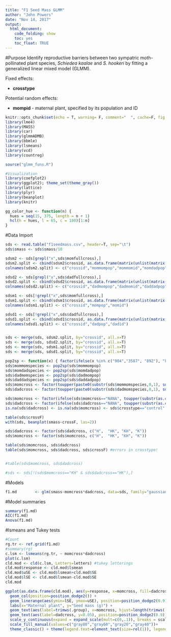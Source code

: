 ```yaml
---
title: "F1 Seed Mass GLMM"
author: "John Powers"
date: "Nov 14, 2017"
output:
  html_document:
    code_folding: show
    toc: yes
    toc_float: TRUE
---
```

<style type="text/css">
.main-container { max-width: 1600px; margin-left: 0; margin-right: auto; }
img{ max-width:200%; height: auto; }
td, th { padding : 6px }
</style>

#Purpose
Identify reproductive barriers between two sympatric moth-pollinated plant species, *Schiedea kaalae* and *S. hookeri* by fitting a generalized linear mixed model (GLMM).

Fixed effects:

* **crosstype**

Potential random effects:

* **mompid** - maternal plant, specified by its population and ID


```r
knitr::opts_chunk$set(echo = T, warning= F, comment="  ", cache=F, fig.width=9)
library(lme4)
library(MASS)
library(car)
library(glmmADMB)
library(bbmle)
library(lsmeans)
library(vcd)
library(countreg)

source("glmm_funs.R")

#Visualization
library(coefplot2)
library(ggplot2); theme_set(theme_gray())
library(lattice)
library(plyr)
library(beanplot)
library(knitr)

gg_color_hue <- function(n) {
  hues = seq(15, 375, length = n + 1)
  hcl(h = hues, l = 65, c = 100)[1:n]
}
```

#Data Import

```r
sds <- read.table("f1seedmass.csv", header=T, sep="\t")
sds$smass <- sds$smass/10

sdsm2 <- sds[grepl("x",sds$momfullcross),]
sdsm2.split <- cbind(sdsm2$crossid, as.data.frame(matrix(unlist(matrix(lapply(matrix(unlist(strsplit(as.character(sdsm2$momfullcross), " x ", fixed=T)), nrow=2), function(x) { spl <- unlist(strsplit(unlist(strsplit(x, " ", fixed=T)), "-", fixed=T)); c(spl[1],gsub("-NA","",paste(spl[2],spl[3],spl[4], sep="-"))) }), ncol=2)), ncol=4, byrow=T)))
colnames(sdsm2.split) <- c("crossid","mommompop","mommomid","momdadpop","momdadid")

sdsd2 <- sds[grepl("x",sds$dadfullcross),]
sdsd2.split <- cbind(sdsd2$crossid, as.data.frame(matrix(unlist(matrix(lapply(matrix(unlist(strsplit(as.character(sdsd2$dadfullcross), " x ", fixed=T)), nrow=2), function(x) { spl <- unlist(strsplit(unlist(strsplit(x, " ", fixed=T)), "-", fixed=T)); c(spl[1],gsub("-NA","",paste(spl[2],spl[3],spl[4], sep="-"))) }), ncol=2)), ncol=4, byrow=T)))
colnames(sdsd2.split) <- c("crossid","dadmompop","dadmomid","daddadpop","daddadid")

sdsm1 <- sds[!grepl("x",sds$momfullcross),]
sdsm1.split <- cbind(sdsm1$crossid, as.data.frame(matrix(unlist(matrix(lapply(as.character(sdsm1$momfullcross), function(x) { spl <- unlist(strsplit(unlist(strsplit(x, " ", fixed=T)), "-", fixed=T)); c(spl[1],gsub("-NA","",paste(spl[2],spl[3],spl[4], sep="-"))) }), ncol=2)), ncol=2, byrow=T)))
colnames(sdsm1.split) <- c("crossid","mompop","momid")

sdsd1 <- sds[!grepl("x",sds$dadfullcross),]
sdsd1.split <- cbind(sdsd1$crossid, as.data.frame(matrix(unlist(matrix(lapply(as.character(sdsd1$dadfullcross), function(x) { spl <- unlist(strsplit(unlist(strsplit(x, " ", fixed=T)), "-", fixed=T)); c(spl[1],gsub("-NA","",paste(spl[2],spl[3],spl[4], sep="-"))) }), ncol=2)), ncol=2, byrow=T)))
colnames(sdsd1.split) <- c("crossid","dadpop","dadid")


sds <- merge(sds, sdsm2.split, by="crossid", all.x=T)
sds <- merge(sds, sdsd2.split, by="crossid", all.x=T)
sds <- merge(sds, sdsm1.split, by="crossid", all.x=T)
sds <- merge(sds, sdsd1.split, by="crossid", all.x=T)

pop2sp <- function(x) { factor(ifelse(x %in% c("904","3587", "892"), "kaal", ifelse(is.na(x),NA,"hook")))}
sds$mommomspecies <- pop2sp(sds$mommompop)
sds$momdadspecies <- pop2sp(sds$momdadpop)
sds$dadmomspecies <- pop2sp(sds$dadmompop)
sds$daddadspecies <- pop2sp(sds$daddadpop)
sds$momcross <- factor(toupper(paste0(substr(sds$mommomspecies,0,1), substr(sds$momdadspecies,0,1))))
sds$dadcross <- factor(toupper(paste0(substr(sds$dadmomspecies,0,1), substr(sds$daddadspecies,0,1))))

sds$momcross <- factor(ifelse(sds$momcross=="NANA", toupper(substr(as.character(pop2sp(sds$mompop)),0,1)), as.character(sds$momcross)))
sds$dadcross <- factor(ifelse(sds$dadcross=="NANA", toupper(substr(as.character(pop2sp(sds$dadpop)),0,1)), as.character(sds$dadcross)))
is.na(sds$dadcross) <- is.na(sds$momcross) <- sds$crosstype=="control"

table(sds$crossF)
with(sds, beanplot(smass~crossF, las=2))

sds$dadcross <- factor(sds$dadcross, c("H",  "HK", "KH", "K"))
sds$momcross <- factor(sds$momcross, c("H",  "HK", "KH", "K"))

table(sds$momcross, sds$dadcross)
table(sds$momcross, sds$dadcross, sds$crossF) #errors in crosstype!


#table(sds$momcross, sds$dadcross)

#sds <- sds[!(sds$momcross=="KH" & sds$dadcross=="HK"),]
```

#Models

```r
f1.md        <- glm(smass~momcross*dadcross, data=sds, family="gaussian")
```

#Model summaries
```r
summary(f1.md)
AIC(f1.md)
Anova(f1.md)
```

#lsmeans and Tukey tests

```r
#Count
rg.tr <- ref.grid(f1.md)
#summary(rg)
c.lsm <- lsmeans(rg.tr, ~ momcross*dadcross)
plot(c.lsm)
cld.mod <- cld(c.lsm, Letters=letters) #tukey letterings
cld.mod$response <- cld.mod$lsmean
cld.mod$uSE <- cld.mod$lsmean+cld.mod$SE
cld.mod$lSE <- cld.mod$lsmean-cld.mod$SE
cld.mod

ggplot(as.data.frame(cld.mod), aes(y=response, x=momcross, fill=dadcross)) +
  geom_col(position=position_dodge2()) +
  geom_linerange(aes(ymin=lSE, ymax=uSE), position=position_dodge2(0.9)) +
  labs(x="Maternal plant", y="Seed mass (g)") +
  geom_text(aes(label=trimws(.group), x=momcross, hjust=length(trimws(.group))/30), position=position_dodge2(0.9), vjust=-2) + 
  geom_text(aes(label=dadcross, y=0.05), position=position_dodge2(0.9)) +
  scale_y_continuous(expand = expand_scale(mult=c(0,.1)), breaks = scales::pretty_breaks(n = 10))+
  scale_fill_manual(values=c("gray80","gray60","gray20","gray40"))+
  theme_classic() + theme(legend.text=element_text(size=rel(1)), legend.position="bottom", axis.text = element_text(colour="black", size=rel(1)), text=element_text(size=14), axis.ticks.x = element_blank()) + guides(fill=F)
```
